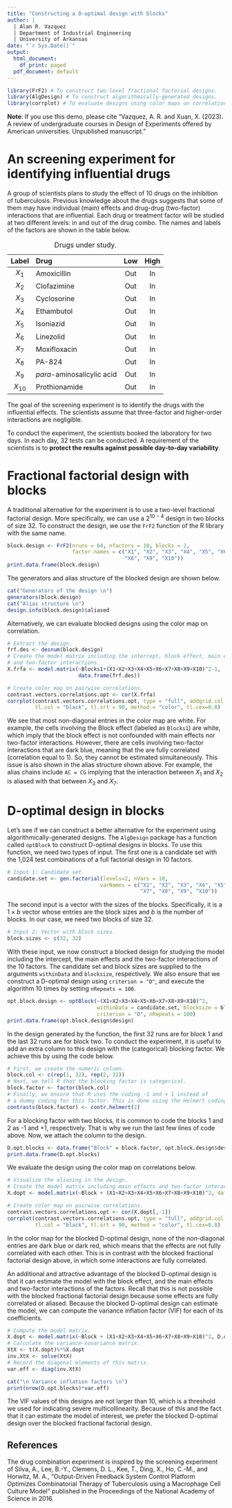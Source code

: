 ```yaml
---
title: "Constructing a D-optimal design with blocks"
author: |
  | Alan R. Vazquez
  | Department of Industrial Engineering
  | University of Arkansas
date: "`r Sys.Date()`"
output:
  html_document:
    df_print: paged
  pdf_document: default
---
```

```r
library(FrF2) # To construct two-level fractional factorial designs.
library(AlgDesign) # To construct algorithmically-generated designs.
library(corrplot) # To evaluate designs using color maps on correlations.
```

**Note**: If you use this demo, please cite "Vazquez, A. R. and Xuan, X. (2023). A review of undergraduate courses in Design of Experiments offered by American universities. Unpublished manuscript."

# An screening experiment for identifying influential drugs

A group of scientists plans to study the effect of 10 drugs on the inhibition of tuberculosis. Previous knowledge about the drugs suggests that some of them may have individual (main) effects and drug-drug (two-factor) interactions that are influential. Each drug or treatment factor will be studied at two different levels: in and out of the drug combo. The names and labels of the factors are shown in the table below.

| Label | Drug                       | Low  | High  |
|:-----:|:---------------------------|:----:|:----:|
$X_1$   | Amoxicillin                | Out  | In   |
$X_2$   | Clofazimine                | Out  | In   |
$X_3$   | Cyclosorine                | Out  | In   |
$X_4$   | Ethambutol                 | Out  | In   |
$X_5$   | Isoniazid                  | Out  | In   |
$X_6$   | Linezolid                  | Out  | In   |
$X_7$   | Moxifloxacin               | Out  | In   |
$X_8$   | PA-824                     | Out  | In   |
$X_9$   | _para_-aminosalicylic acid | Out  | In   |
$X_{10}$  | Prothionamide              | Out  | In   |
Table: Drugs under study.

The goal of the screening experiment is to identify the drugs with the influential effects. The scientists assume that three-factor and higher-order interactions are negligible. 

To conduct the experiment, the scientists booked the laboratory for two days. In each day, 32 tests can be conducted. A requirement of the scientists is to **protect the results against possible day-to-day variability**.

# Fractional factorial design with blocks

A traditional alternative for the experiment is to use a two-level fractional factorial design. More specifically, we can use a $2^{10-4}$ design in two blocks of size 32. To construct the design, we use the `FrF2` function of the R library with the same name.

```r
block.design <- FrF2(nruns = 64, nfactors = 10, blocks = 2, 
                     factor.names = c("X1", "X2", "X3", "X4", "X5", "X6", "X7",
                                      "X8", "X9", "X10"))
print.data.frame(block.design)
```

The generators and alias structure of the blocked design are shown below.

```r
cat("Generators of the design \n")
generators(block.design)
cat("Alias structure \n")
design.info(block.design)$aliased
```

Alternatively, we can evaluate blocked designs using the color map on correlation. 

```r
# Extract the design.
frf.des <- desnum(block.design)
# Create the model matrix including the intercept, block effect, main effects
# and two-factor interactions.
X.frfa <- model.matrix(~Blocks1+(X1+X2+X3+X4+X5+X6+X7+X8+X9+X10)^2-1, 
                       data.frame(frf.des))

# Create color map on pairwise correlations.
contrast.vectors.correlations.opt <- cor(X.frfa)
corrplot(contrast.vectors.correlations.opt, type = "full", addgrid.col = "gray",
         tl.col = "black", tl.srt = 90, method = "color", tl.cex=0.8)
```

We see that most non-diagonal entries in the color map are white. For example, the cells involving the Block effect (labeled as `Blocks1`) are white, which imply that the block effect is not confounded with main effects nor two-factor interactions. However, there are cells involving two-factor interactions that are dark blue, meaning that the are fully correlated (correlation equal to 1). So, they cannot be estimated simultaneously. This issue is also shown in the alias structure shown above. For example, the alias chains include `AC = CG` implying that the interaction between $X_1$ and $X_2$ is aliased with that between $X_3$ and $X_7$.

# D-optimal design in blocks

Let's see if we can construct a better alternative for the experiment using algorithmically-generated designs. The `AlgDesign` package has a function called `optBlock` to construct D-optimal designs in blocks. To use this function, we need two types of input. The first one is a candidate set with the 1,024 test combinations of a full factorial design in 10 factors.

```r
# Input 1: Candidate set.
candidate.set <- gen.factorial(levels=2, nVars = 10, 
                              varNames = c("X1", "X2", "X3", "X4", "X5", "X6", 
                                           "X7", "X8", "X9", "X10"))
```

The second input is a vector with the sizes of the blocks. Specifically, it is a $1 \times b$ vector whose entries are the block sizes and $b$ is the number of blocks. In our case, we need two blocks of size 32.

```r
# Input 2: Vector with block sizes.
block.sizes <- c(32, 32)
```

With these input, we now construct a blocked design for studying the model including the intercept, the main effects and the two-factor interactions of the 10 factors. The candidate set and block sizes are supplied to the arguments `withinData` and `blocksize`, respectively. We also ensure that we construct a D-optimal design using `criterion = "D"`, and execute the algorithm 10 times by setting `nRepeats = 100`.

```r
opt.block.design <- optBlock(~(X1+X2+X3+X4+X5+X6+X7+X8+X9+X10)^2, 
                             withinData = candidate.set, blocksize = block.sizes, 
                             criterion = "D", nRepeats = 100)
print.data.frame(opt.block.design$design)
```

In the design generated by the function, the first 32 runs are for block 1 and the last 32 runs are for block two. To conduct the experiment, it is useful to add an extra column to this design with the (categorical) blocking factor. We achieve this by using the code below.

```r
# First, we create the numeric column.
block.col <- c(rep(1, 32), rep(2, 32)) 
# Next, we tell R that the blocking factor is categorical.
block.factor <- factor(block.col) 
# Finally, we ensure that R uses the coding -1 and + 1 instead of 
# a dummy coding for this factor. This is done using the Helmert coding.
contrasts(block.factor) <- contr.helmert(2)
```

For a blocking factor with two blocks, it is common to code the blocks 1 and 2 as -1 and +1, respectively. That is why we run the last few lines of code above. Now, we attach the column to the design.

```r
D.opt.blocks <- data.frame("Block" = block.factor, opt.block.design$design)
print.data.frame(D.opt.blocks)
```

We evaluate the design using the color map on correlations below. 

```r
# Visualize the aliasing in the design.
# Create the model matrix including main effects and two-factor interactions.
X.dopt <- model.matrix(~Block + (X1+X2+X3+X4+X5+X6+X7+X8+X9+X10)^2, data = D.opt.blocks)

# Create color map on pairwise correlations.
contrast.vectors.correlations.opt <- cor(X.dopt[,-1])
corrplot(contrast.vectors.correlations.opt, type = "full", addgrid.col = "gray",
         tl.col = "black", tl.srt = 90, method = "color", tl.cex=0.8)

```

In the color map for the blocked D-optimal design, none of the non-diagonal entries are dark blue or dark red, which means that the effects are not fully correlated with each other. This is in contrast with the blocked fractional factorial design above, in which some interactions are fully correlated. 

An additional and attractive advantage of the blocked D-optimal design is that it can estimate the model with the block effect, and the main effects and two-factor interactions of the factors. Recall that this is not possible with the blocked fractional factorial design because some effects are fully correlated or aliased. Because the blocked D-optimal design can estimate the model, we can compute the variance inflation factor (VIF) for each of its coefficients.

```r
# Compute the model matrix.
X.dopt <- model.matrix(~Block + (X1+X2+X3+X4+X5+X6+X7+X8+X9+X10)^2, D.opt.blocks)
# Calculate the variance-covariance matrix.
XtX <- t(X.dopt)%*%X.dopt
inv.XtX <- solve(XtX) 
# Record the diagonal elements of this matrix.
var.eff <- diag(inv.XtX)
```

```r
cat("\n Variance inflation factors \n")
print(nrow(D.opt.blocks)*var.eff)
```

The VIF values of this designs are not larger than 10, which is a threshold we used for indicating severe multicollinearity. Because of this and the fact that it can estimate the model of interest, we prefer the blocked D-optimal design over the blocked fractional factorial design.

## References

The drug combination experiment is inspired by the screening experiment of Silva, A., Lee, B.-Y., Clemens, D. L., Kee, T., Ding, X., Ho, C.-M., and Horwitz, M. A., "Output-Driven Feedback System Control Platform Optimizes Combinatorial Therapy of Tuberculosis using a Macrophage Cell Culture Model" published in the Proceedings of the National Academy of Science in 2016.


